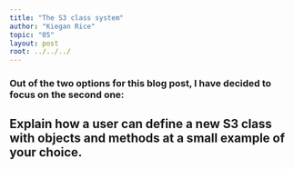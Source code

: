 ```yaml
---
title: "The S3 class system"
author: "Kiegan Rice"
topic: "05"
layout: post
root: ../../../
---
```


### Out of the two options for this blog post, I have decided to focus on the second one:  

## Explain how a user can define a new S3 class with objects and methods at a small example of your choice.  

```r

```
